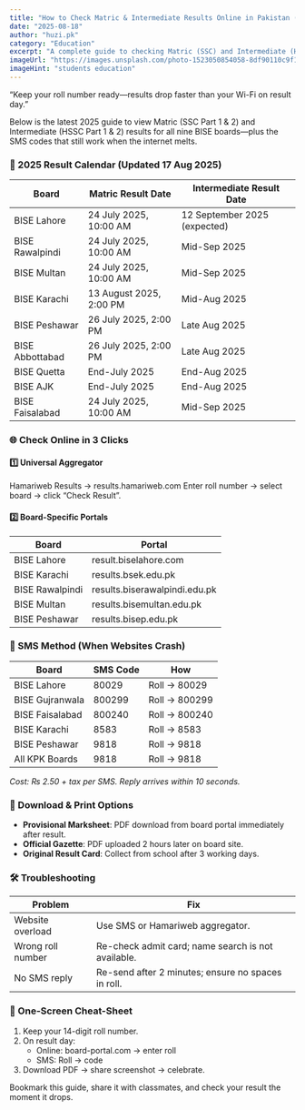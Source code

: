 ```yaml
---
title: "How to Check Matric & Intermediate Results Online in Pakistan (2025 Edition)"
date: "2025-08-18"
author: "huzi.pk"
category: "Education"
excerpt: "A complete guide to checking Matric (SSC) and Intermediate (HSSC) results online and via SMS for all BISE boards in Pakistan for 2025."
imageUrl: "https://images.unsplash.com/photo-1523050854058-8df90110c9f1?q=80&w=1200&auto=format&fit=crop"
imageHint: "students education"
---
```


“Keep your roll number ready—results drop faster than your Wi-Fi on result day.”

Below is the latest 2025 guide to view Matric (SSC Part 1 & 2) and Intermediate (HSSC Part 1 & 2) results for all nine BISE boards—plus the SMS codes that still work when the internet melts.

### 📅 2025 Result Calendar (Updated 17 Aug 2025)

| Board              | Matric Result Date         | Intermediate Result Date       |
| ------------------ | -------------------------- | ------------------------------ |
| BISE Lahore        | 24 July 2025, 10:00 AM     | 12 September 2025 (expected)   |
| BISE Rawalpindi    | 24 July 2025, 10:00 AM     | Mid-Sep 2025                   |
| BISE Multan        | 24 July 2025, 10:00 AM     | Mid-Sep 2025                   |
| BISE Karachi       | 13 August 2025, 2:00 PM    | Mid-Aug 2025                   |
| BISE Peshawar      | 26 July 2025, 2:00 PM      | Late Aug 2025                  |
| BISE Abbottabad    | 26 July 2025, 2:00 PM      | Late Aug 2025                  |
| BISE Quetta        | End-July 2025              | End-Aug 2025                   |
| BISE AJK           | End-July 2025              | End-Aug 2025                   |
| BISE Faisalabad    | 24 July 2025, 10:00 AM     | Mid-Sep 2025                   |

### 🌐 Check Online in 3 Clicks

#### 1️⃣ Universal Aggregator

Hamariweb Results → results.hamariweb.com
Enter roll number → select board → click “Check Result”.

#### 2️⃣ Board-Specific Portals

| Board            | Portal                        |
| ---------------- | ----------------------------- |
| BISE Lahore      | result.biselahore.com         |
| BISE Karachi     | results.bsek.edu.pk           |
| BISE Rawalpindi  | results.biserawalpindi.edu.pk |
| BISE Multan      | results.bisemultan.edu.pk     |
| BISE Peshawar    | results.bisep.edu.pk          |

### 📱 SMS Method (When Websites Crash)

| Board            | SMS Code | How            |
| ---------------- | -------- | -------------- |
| BISE Lahore      | 80029    | Roll → 80029   |
| BISE Gujranwala  | 800299   | Roll → 800299  |
| BISE Faisalabad  | 800240   | Roll → 800240  |
| BISE Karachi     | 8583     | Roll → 8583    |
| BISE Peshawar    | 9818     | Roll → 9818    |
| All KPK Boards   | 9818     | Roll → 9818    |

*Cost: ₨ 2.50 + tax per SMS. Reply arrives within 10 seconds.*

### 📄 Download & Print Options

-   **Provisional Marksheet**: PDF download from board portal immediately after result.
-   **Official Gazette**: PDF uploaded 2 hours later on board site.
-   **Original Result Card**: Collect from school after 3 working days.

### 🛠️ Troubleshooting

| Problem               | Fix                                             |
| --------------------- | ----------------------------------------------- |
| Website overload      | Use SMS or Hamariweb aggregator.                |
| Wrong roll number     | Re-check admit card; name search is not available. |
| No SMS reply          | Re-send after 2 minutes; ensure no spaces in roll.|

### 🎯 One-Screen Cheat-Sheet

1.  Keep your 14-digit roll number.
2.  On result day:
    -   Online: board-portal.com → enter roll
    -   SMS: Roll → code
3.  Download PDF → share screenshot → celebrate.

Bookmark this guide, share it with classmates, and check your result the moment it drops.
